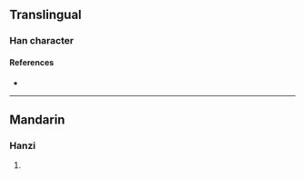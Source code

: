 {{character info/new}}
==Translingual==

===Han character===
{{Han char|rn=86|rad=火|as=10|sn=14|four=|canj=FBOU|ids=⿰火䍃}}

====References====
* {{Han ref|kx=0679.160|dkj=19299|hdz=32224.030|uh=718E|ud=29070}}

----

==Mandarin==

===Hanzi===
{{cmn-hanzi|pin=[[yào]] ([[yao4]])|wg=yao<sup>4</sup>}}

# {{defn|lang=cmn|sort=火10}}